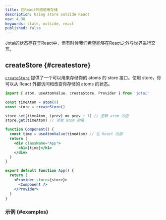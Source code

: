 ```yaml
---
title: 在React外部使用存储
description: Using store outside React
nav: 4.98
keywords: state, outside, react
published: false
---
```


Jotai的状态存在于React中，但有时候我们希望能够在React之外与世界进行交互。

## createStore {#createstore}

[`createStore`](../core/store.mdx#createstore) 提供了一个可以用来存储你的 atoms 的 store 接口。使用 store，你可以从 React 外部访问和改变你存储的 atoms 的状态。

```jsx
import { atom, useAtomValue, createStore, Provider } from 'jotai'

const timeAtom = atom(0)
const store = createStore()

store.set(timeAtom, (prev) => prev + 1) // 更新 atom 的值
store.get(timeAtom) // 读取 atom 的值

function Component() {
  const time = useAtomValue(timeAtom) // 在 React 内部
  return (
    <div className="App">
      <h1>{time}</h1>
    </div>
  )
}

export default function App() {
  return (
    <Provider store={store}>
      <Component />
    </Provider>
  )
}
```

### 示例 {#examples}

<CodeSandbox id="2jvynm" />
